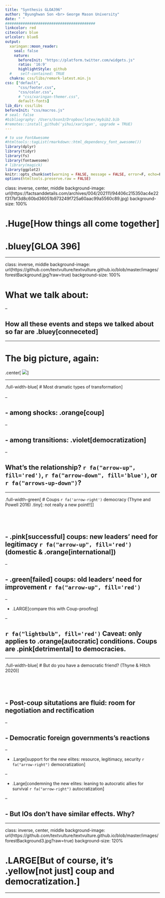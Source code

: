 ```yaml
---
title: "Synthesis GLOA396"
author: "Byunghwan Son <br> George Mason University"
date: " "
#########################################
linkcolor: red
citecolor: blue
urlcolor: blueß
output: 
  xaringan::moon_reader:
    seal: false
    nature:
      beforeInit: "https://platform.twitter.com/widgets.js"
      ratio: '16:9'
      highlightStyle: github
  #    self-contained: TRUE
  chakra: css/libs/remark-latest.min.js
css: ["default", 
      "css/footer.css", 
      "css/color.css", 
      # "css/xaringan-themer.css",
      default-fonts]
lib_dir: css/libs
beforeInit: "css/macros.js"
# seal: false  
#bibliography: /Users/bson3/Dropbox/latex/mybib2.bib
#remotes::install_github('yihui/xaringan', upgrade = TRUE)
---
```


```r
# to use FontAwesome
#htmltools::tagList(rmarkdown::html_dependency_font_awesome())
library(dplyr)
library(tidyr)
library(fs)
library(fontawesome)
# library(magick)  
library(ggplot2)
knitr::opts_chunk$set(warning = FALSE, message = FALSE, error=F, echo=F)
options(htmltools.preserve.raw = FALSE)
```

class: inverse, center, middle
background-image: url(https://factsanddetails.com/archives/004/202111/94406c215350ac4e22f317bf3d8c60bd36051b973249f725a60aac99a5560c89.jpg)
background-size: 100%


# .Huge[**How things all come together**]

# .bluey[**GLOA 396**]

---

class: inverse, middle
background-image: url(https://github.com/textvulture/textvulture.github.io/blob/master/images/forestBackground.jpg?raw=true)
background-size: 100%

# What we talk about:

--

## How all these events and steps we talked about so far are .bluey[conneceted]


---

# The big picture, again:

.center[
![](https://github.com/textvulture/textvulture.github.io/blob/master/images/396_1.png?raw=true)
]

---


.full-width-blue[
# Most dramatic types of transformation
]
<br><br>
--

## - among shocks: .orange[**coup**]

--

## - among transitions: .violet[**democratization**]

--

## What's the relationship? `r fa("arrow-up", fill='red')`, `r fa("arrow-down", fill='blue')`, or `r fa("arrows-up-down")`?

---

.full-width-green[
# Coups `r fa('arrow-right')` democracy (Thyne and Powell 2016) .tiny[: not really a new point!!]
]

<br>
--

## - .pink[successful] coups: new leaders' need for legitimacy `r fa("arrow-up", fill='red')` (domestic & .orange[international])

--

## - .green[failed] coups: old leaders' need for improvement `r fa("arrow-up", fill='red')`

--

- .LARGE[compare this with Coup-proofing]

--

## `r fa("lightbulb", fill='red')` Caveat: only applies to .orange[autocratic] conditions. Coups are .pink[detrimental] to democracies.

---

.full-width-blue[
# But do you have a democratic friend? (Thyne & Hitch 2020)
]

<br>
--

## - Post-coup situtations are fluid: room for negotiation and rectification 

--

## - Democratic foreign governments's reactions 

--

- .Large[support for the new elites: resource, legitimacy, security `r fa("arrow-right")` democratization]

--

- .Large[condemning the new elites: leaning to autocratic allies for survival `r fa("arrow-right")` autocratization]

--

## - But IOs don't have similar effects. Why?

---

class: inverse, center, middle
background-image: url(https://github.com/textvulture/textvulture.github.io/blob/master/images/forestBackground3.jpg?raw=true)
background-size: 120%

# .LARGE[**But of course, it's .yellow[not just] coup and democratization.**]

---

